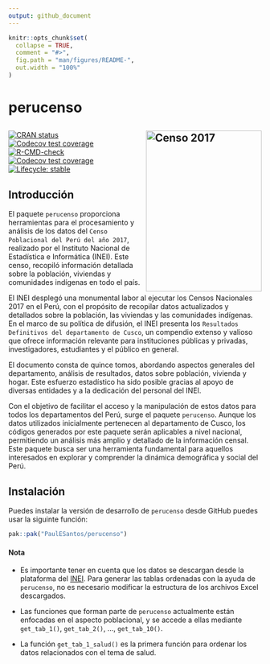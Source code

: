 ```yaml
---
output: github_document
---
```


<!-- README.md is generated from README.Rmd. Please edit that file -->

```r
knitr::opts_chunk$set(
  collapse = TRUE,
  comment = "#>",
  fig.path = "man/figures/README-",
  out.width = "100%"
)
```
# perucenso
## <a href='https://github.com/PaulESantos/perucenso'><img src='man/figures/censo_2017.jpg' align="right" height="320" width="230"  alt="Censo 2017" /></a>
<!-- badges: start -->

[![CRAN status](https://www.r-pkg.org/badges/version/perucenso)](https://CRAN.R-project.org/package=perucenso)
[![Codecov test coverage](https://codecov.io/gh/PaulESantos/perucenso/branch/master/graph/badge.svg)](https://app.codecov.io/gh/PaulESantos/perucenso?branch=master)
[![R-CMD-check](https://github.com/PaulESantos/perucenso/actions/workflows/R-CMD-check.yaml/badge.svg)](https://github.com/PaulESantos/perucenso/actions/workflows/R-CMD-check.yaml)
[![Codecov test coverage](https://codecov.io/gh/PaulESantos/perucenso/graph/badge.svg)](https://app.codecov.io/gh/PaulESantos/perucenso)
[![Lifecycle: stable](https://img.shields.io/badge/lifecycle-stable-brightgreen.svg)](https://lifecycle.r-lib.org/articles/stages.html#stable)
<!-- badges: end -->

## Introducción

El paquete `perucenso` proporciona herramientas para el procesamiento y análisis de los datos del `Censo Poblacional del Perú del año 2017`, realizado por el Instituto Nacional de Estadística e Informática (INEI). Este censo, recopiló información detallada sobre la población, viviendas y comunidades indígenas en todo el país.

El INEI desplegó una monumental labor al ejecutar los Censos Nacionales 2017 en el Perú, con el propósito de recopilar datos actualizados y detallados sobre la población, las viviendas y las comunidades indígenas. En el marco de su política de difusión, el INEI presenta los `Resultados Definitivos del departamento de Cusco`, un compendio extenso y valioso que ofrece información relevante para instituciones públicas y privadas, investigadores, estudiantes y el público en general.

El documento consta de quince tomos, abordando aspectos generales del departamento, análisis de resultados, datos sobre población, vivienda y hogar. Este esfuerzo estadístico ha sido posible gracias al apoyo de diversas entidades y a la dedicación del personal del INEI.

Con el objetivo de facilitar el acceso y la manipulación de estos datos para todos los departamentos del Perú, surge el paquete `perucenso`. Aunque los datos utilizados inicialmente pertenecen al departamento de Cusco, los códigos generados por este paquete serán aplicables a nivel nacional, permitiendo un análisis más amplio y detallado de la información censal. Este paquete busca ser una herramienta fundamental para aquellos interesados en explorar y comprender la dinámica demográfica y social del Perú.


## Instalación

Puedes instalar la versión de desarrollo de `perucenso` desde GitHub puedes usar la siguinte función:

``` r
pak::pak("PaulESantos/perucenso")
```

#### Nota

- Es importante tener en cuenta que los datos se descargan desde la plataforma del [INEI](https://censo2017.inei.gob.pe/resultados-definitivos-de-los-censos-nacionales-2017/). Para generar las tablas ordenadas con la ayuda de `perucenso`, no es necesario modificar la estructura de los archivos Excel descargados.

- Las funciones que forman parte de `perucenso` actualmente están enfocadas en el aspecto poblacional, y se accede a ellas mediante `get_tab_1()`, `get_tab_2()`, ..., `get_tab_10()`.

- La función `get_tab_1_salud()` es la primera función para ordenar los datos relacionados con el tema de salud.


